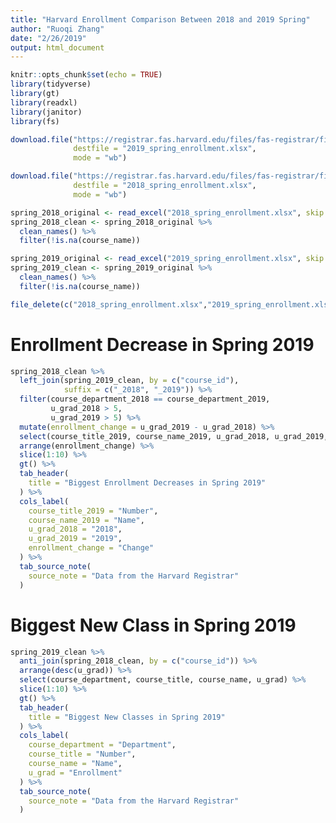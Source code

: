 ```yaml
---
title: "Harvard Enrollment Comparison Between 2018 and 2019 Spring"
author: "Ruoqi Zhang"
date: "2/26/2019"
output: html_document
---
```


```r
knitr::opts_chunk$set(echo = TRUE)
library(tidyverse)
library(gt)
library(readxl)
library(janitor)
library(fs)
```

```r
download.file("https://registrar.fas.harvard.edu/files/fas-registrar/files/class_enrollment_summary_by_term_2.28.19.xlsx",
              destfile = "2019_spring_enrollment.xlsx",
              mode = "wb")

download.file("https://registrar.fas.harvard.edu/files/fas-registrar/files/class_enrollment_summary_by_term_03.06.18.xlsx",
              destfile = "2018_spring_enrollment.xlsx",
              mode = "wb")

spring_2018_original <- read_excel("2018_spring_enrollment.xlsx", skip = 3)
spring_2018_clean <- spring_2018_original %>% 
  clean_names() %>% 
  filter(!is.na(course_name))

spring_2019_original <- read_excel("2019_spring_enrollment.xlsx", skip = 3)
spring_2019_clean <- spring_2019_original %>% 
  clean_names() %>% 
  filter(!is.na(course_name))

file_delete(c("2018_spring_enrollment.xlsx","2019_spring_enrollment.xlsx"))

```

# Enrollment Decrease in Spring 2019

```r
spring_2018_clean %>% 
  left_join(spring_2019_clean, by = c("course_id"), 
            suffix = c("_2018", "_2019")) %>% 
  filter(course_department_2018 == course_department_2019,
         u_grad_2018 > 5,
         u_grad_2019 > 5) %>% 
  mutate(enrollment_change = u_grad_2019 - u_grad_2018) %>% 
  select(course_title_2019, course_name_2019, u_grad_2018, u_grad_2019, enrollment_change) %>% 
  arrange(enrollment_change) %>% 
  slice(1:10) %>% 
  gt() %>% 
  tab_header(
    title = "Biggest Enrollment Decreases in Spring 2019"
  ) %>% 
  cols_label(
    course_title_2019 = "Number",
    course_name_2019 = "Name",
    u_grad_2018 = "2018",
    u_grad_2019 = "2019",
    enrollment_change = "Change"
  ) %>% 
  tab_source_note(
    source_note = "Data from the Harvard Registrar"
  )
```

# Biggest New Class in Spring 2019

```r
spring_2019_clean %>% 
  anti_join(spring_2018_clean, by = c("course_id")) %>% 
  arrange(desc(u_grad)) %>% 
  select(course_department, course_title, course_name, u_grad) %>% 
  slice(1:10) %>% 
  gt() %>% 
  tab_header(
    title = "Biggest New Classes in Spring 2019"
  ) %>% 
  cols_label(
    course_department = "Department",
    course_title = "Number",
    course_name = "Name",
    u_grad = "Enrollment"
  ) %>% 
  tab_source_note(
    source_note = "Data from the Harvard Registrar"
  )
```

